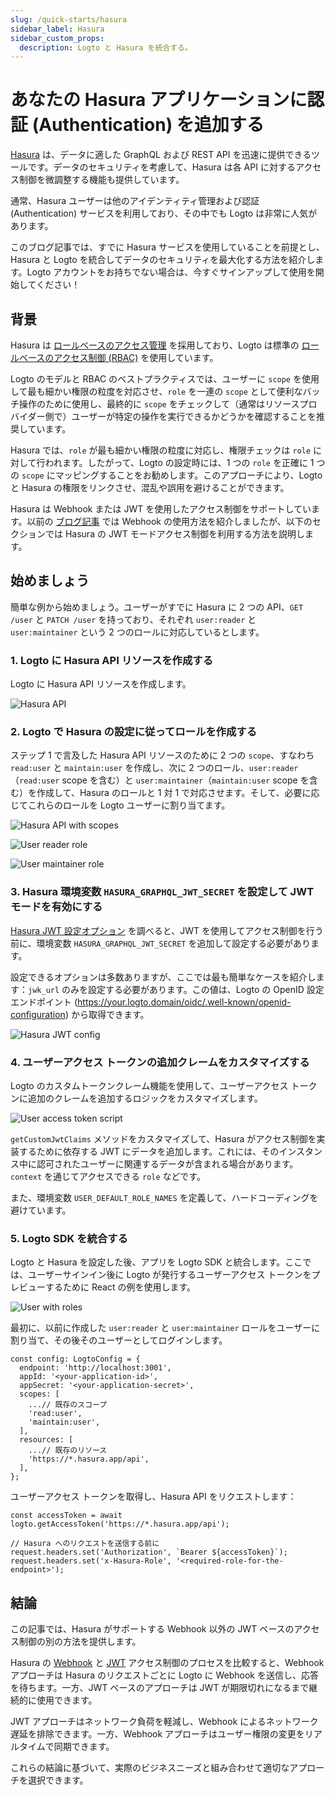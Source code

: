 ```yaml
---
slug: /quick-starts/hasura
sidebar_label: Hasura
sidebar_custom_props:
  description: Logto と Hasura を統合する。
---
```


# あなたの Hasura アプリケーションに認証 (Authentication) を追加する

[Hasura](https://hasura.io/) は、データに適した GraphQL および REST API を迅速に提供できるツールです。データのセキュリティを考慮して、Hasura は各 API に対するアクセス制御を微調整する機能も提供しています。

通常、Hasura ユーザーは他のアイデンティティ管理および認証 (Authentication) サービスを利用しており、その中でも Logto は非常に人気があります。

このブログ記事では、すでに Hasura サービスを使用していることを前提とし、Hasura と Logto を統合してデータのセキュリティを最大化する方法を紹介します。Logto アカウントをお持ちでない場合は、今すぐサインアップして使用を開始してください！

## 背景

Hasura は [ロールベースのアクセス管理](https://hasura.io/docs/latest/auth/overview/) を採用しており、Logto は標準の [ロールベースのアクセス制御 (RBAC)](/authorization/role-based-access-control) を使用しています。

Logto のモデルと RBAC のベストプラクティスでは、ユーザーに `scope` を使用して最も細かい権限の粒度を対応させ、`role` を一連の `scope` として便利なバッチ操作のために使用し、最終的に `scope` をチェックして（通常はリソースプロバイダー側で）ユーザーが特定の操作を実行できるかどうかを確認することを推奨しています。

Hasura では、`role` が最も細かい権限の粒度に対応し、権限チェックは `role` に対して行われます。したがって、Logto の設定時には、1 つの `role` を正確に 1 つの `scope` にマッピングすることをお勧めします。このアプローチにより、Logto と Hasura の権限をリンクさせ、混乱や誤用を避けることができます。

Hasura は Webhook または JWT を使用したアクセス制御をサポートしています。以前の [ブログ記事](https://blog.logto.io/logto-x-hasura) では Webhook の使用方法を紹介しましたが、以下のセクションでは Hasura の JWT モードアクセス制御を利用する方法を説明します。

## 始めましょう

簡単な例から始めましょう。ユーザーがすでに Hasura に 2 つの API、`GET /user` と `PATCH /user` を持っており、それぞれ `user:reader` と `user:maintainer` という 2 つのロールに対応しているとします。

### 1. Logto に Hasura API リソースを作成する

Logto に Hasura API リソースを作成します。

![Hasura API](./hasura-api.webp)

### 2. Logto で Hasura の設定に従ってロールを作成する

ステップ 1 で言及した Hasura API リソースのために 2 つの `scope`、すなわち `read:user` と `maintain:user` を作成し、次に 2 つのロール、`user:reader`（`read:user` scope を含む）と `user:maintainer`（`maintain:user` scope を含む）を作成して、Hasura のロールと 1 対 1 で対応させます。そして、必要に応じてこれらのロールを Logto ユーザーに割り当てます。

![Hasura API with scopes](./hasura-api-with-scopes.webp)

![User reader role](./user-reader-role.webp)

![User maintainer role](./user-maintainer-role.webp)

### 3. Hasura 環境変数 `HASURA_GRAPHQL_JWT_SECRET` を設定して JWT モードを有効にする

[Hasura JWT 設定オプション](https://hasura.io/docs/latest/auth/authentication/jwt/#hasura-jwt-configuration-options) を調べると、JWT を使用してアクセス制御を行う前に、環境変数 `HASURA_GRAPHQL_JWT_SECRET` を追加して設定する必要があります。

設定できるオプションは多数ありますが、ここでは最も簡単なケースを紹介します：`jwk_url` のみを設定する必要があります。この値は、Logto の OpenID 設定エンドポイント (https://your.logto.domain/oidc/.well-known/openid-configuration) から取得できます。

![Hasura JWT config](./hasura-jwt-config.webp)

### 4. ユーザーアクセス トークンの追加クレームをカスタマイズする

Logto のカスタムトークンクレーム機能を使用して、ユーザーアクセス トークンに追加のクレームを追加するロジックをカスタマイズします。

![User access token script](./user-access-token-script.webp)

`getCustomJwtClaims` メソッドをカスタマイズして、Hasura がアクセス制御を実装するために依存する JWT にデータを追加します。これには、そのインスタンス中に認可されたユーザーに関連するデータが含まれる場合があります。`context` を通じてアクセスできる `role` などです。

また、環境変数 `USER_DEFAULT_ROLE_NAMES` を定義して、ハードコーディングを避けています。

### 5. Logto SDK を統合する

Logto と Hasura を設定した後、アプリを Logto SDK と統合します。ここでは、ユーザーサインイン後に Logto が発行するユーザーアクセス トークンをプレビューするために React の例を使用します。

![User with roles](./user-with-roles.webp)

最初に、以前に作成した `user:reader` と `user:maintainer` ロールをユーザーに割り当て、その後そのユーザーとしてログインします。

```tsx
const config: LogtoConfig = {
  endpoint: 'http://localhost:3001',
  appId: '<your-application-id>',
  appSecret: '<your-application-secret>',
  scopes: [
    ...// 既存のスコープ
    'read:user',
    'maintain:user',
  ],
  resources: [
    ...// 既存のリソース
    'https://*.hasura.app/api',
  ],
};
```

ユーザーアクセス トークンを取得し、Hasura API をリクエストします：

```tsx
const accessToken = await logto.getAccessToken('https://*.hasura.app/api');

// Hasura へのリクエストを送信する前に
request.headers.set('Authorization', `Bearer ${accessToken}`);
request.headers.set('x-Hasura-Role', '<required-role-for-the-endpoint>');
```

## 結論

この記事では、Hasura がサポートする Webhook 以外の JWT ベースのアクセス制御の別の方法を提供します。

Hasura の [Webhook](https://hasura.io/docs/latest/auth/authentication/webhook/) と [JWT](https://hasura.io/docs/latest/auth/authentication/jwt/) アクセス制御のプロセスを比較すると、Webhook アプローチは Hasura のリクエストごとに Logto に Webhook を送信し、応答を待ちます。一方、JWT ベースのアプローチは JWT が期限切れになるまで継続的に使用できます。

JWT アプローチはネットワーク負荷を軽減し、Webhook によるネットワーク遅延を排除できます。一方、Webhook アプローチはユーザー権限の変更をリアルタイムで同期できます。

これらの結論に基づいて、実際のビジネスニーズと組み合わせて適切なアプローチを選択できます。
